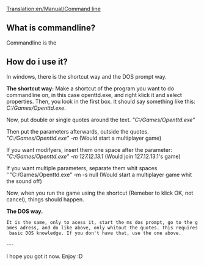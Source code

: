 [[Translation:en/Manual/Command line]]
== What is commandline? ==

Commandline is the 



== How do i use it? ==

In windows, there is the shortcut way and the DOS prompt way. 

'''The shortcut way:'''
Make a shortcut of the program you want to do commandline on, in this case openttd.exe, and right klick it and select properties. Then, you look in the first box. It should say something like this:
''C:/Games/Openttd.exe''.  


Now, put double or single quotes around the text. 
''"C:/Games/Openttd.exe"''  


Then put the parameters afterwards, outside the quotes. 
''"C:/Games/Openttd.exe" -m''  (Would start a multiplayer game)


If you want modifyers, insert them one space after the parameter:
''"C:/Games/Openttd.exe" -m 127.12.13.1'' (Would join 127.12.13.1's game)


If you want multiple parameters, separate them whit spaces
''"C:/Games/Openttd.exe" -m -s null (Would start a multiplayer game whit the sound off)


Now, when you run the game using the shortcut (Remeber to klick OK, not cancel), things should happen.



'''The DOS way.'''
 It is the same, only to acess it, start the ms dos prompt, go to the games adress, and do like above, only whitout the quotes. This requires basic DOS knowledge. If you don't have that, use the one above.


---

I hope you got it now. Enjoy :D